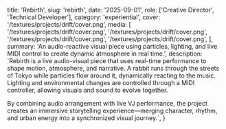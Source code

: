   title: 'Rebirth',
  slug: 'rebirth',
  date: '2025-09-01',
  role: ['Creative Director', 'Technical Developer'],
  category: 'experiential',
  cover: '/textures/projects/drift/cover.png',
  media: [
    '/textures/projects/drift/cover.png',
    '/textures/projects/drift/cover.png',
    '/textures/projects/drift/cover.png',
    '/textures/projects/drift/cover.png',
  ],
  summary:
    'An audio-reactive visual piece using particles, lighting, and live MIDI control to create dynamic atmosphere in real time.',
  description: `Rebirth is a live audio-visual piece that uses real-time performance to shape motion, atmosphere, and narrative. A rabbit runs through the streets of Tokyo while particles flow around it, dynamically reacting to the music. Lighting and environmental changes are controlled through a MIDI controller, allowing visuals and sound to evolve together.
  
  By combining audio arrangement with live VJ performance, the project creates an immersive storytelling experience—merging character, rhythm, and urban energy into a synchronized visual journey.`,
}
